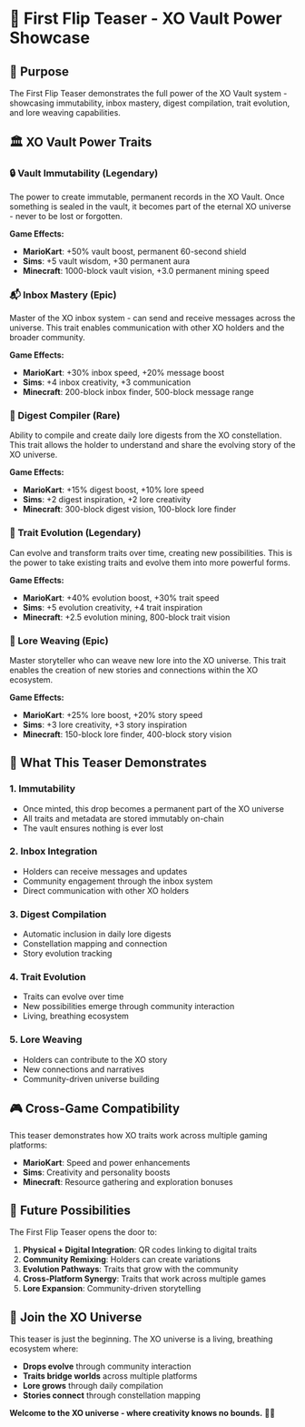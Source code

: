 # 🌌 First Flip Teaser - XO Vault Power Showcase

## 🎯 Purpose

The First Flip Teaser demonstrates the full power of the XO Vault system - showcasing immutability, inbox mastery, digest compilation, trait evolution, and lore weaving capabilities.

## 🏛️ XO Vault Power Traits

### 🔒 Vault Immutability (Legendary)
The power to create immutable, permanent records in the XO Vault. Once something is sealed in the vault, it becomes part of the eternal XO universe - never to be lost or forgotten.

**Game Effects:**
- **MarioKart**: +50% vault boost, permanent 60-second shield
- **Sims**: +5 vault wisdom, +30 permanent aura
- **Minecraft**: 1000-block vault vision, +3.0 permanent mining speed

### 📬 Inbox Mastery (Epic)
Master of the XO inbox system - can send and receive messages across the universe. This trait enables communication with other XO holders and the broader community.

**Game Effects:**
- **MarioKart**: +30% inbox speed, +20% message boost
- **Sims**: +4 inbox creativity, +3 communication
- **Minecraft**: 200-block inbox finder, 500-block message range

### 📰 Digest Compiler (Rare)
Ability to compile and create daily lore digests from the XO constellation. This trait allows the holder to understand and share the evolving story of the XO universe.

**Game Effects:**
- **MarioKart**: +15% digest boost, +10% lore speed
- **Sims**: +2 digest inspiration, +2 lore creativity
- **Minecraft**: 300-block digest vision, 100-block lore finder

### 🧬 Trait Evolution (Legendary)
Can evolve and transform traits over time, creating new possibilities. This is the power to take existing traits and evolve them into more powerful forms.

**Game Effects:**
- **MarioKart**: +40% evolution boost, +30% trait speed
- **Sims**: +5 evolution creativity, +4 trait inspiration
- **Minecraft**: +2.5 evolution mining, 800-block trait vision

### 📖 Lore Weaving (Epic)
Master storyteller who can weave new lore into the XO universe. This trait enables the creation of new stories and connections within the XO ecosystem.

**Game Effects:**
- **MarioKart**: +25% lore boost, +20% story speed
- **Sims**: +3 lore creativity, +3 story inspiration
- **Minecraft**: 150-block lore finder, 400-block story vision

## 🌟 What This Teaser Demonstrates

### 1. **Immutability**
- Once minted, this drop becomes a permanent part of the XO universe
- All traits and metadata are stored immutably on-chain
- The vault ensures nothing is ever lost

### 2. **Inbox Integration**
- Holders can receive messages and updates
- Community engagement through the inbox system
- Direct communication with other XO holders

### 3. **Digest Compilation**
- Automatic inclusion in daily lore digests
- Constellation mapping and connection
- Story evolution tracking

### 4. **Trait Evolution**
- Traits can evolve over time
- New possibilities emerge through community interaction
- Living, breathing ecosystem

### 5. **Lore Weaving**
- Holders can contribute to the XO story
- New connections and narratives
- Community-driven universe building

## 🎮 Cross-Game Compatibility

This teaser demonstrates how XO traits work across multiple gaming platforms:

- **MarioKart**: Speed and power enhancements
- **Sims**: Creativity and personality boosts
- **Minecraft**: Resource gathering and exploration bonuses

## 🔮 Future Possibilities

The First Flip Teaser opens the door to:

1. **Physical + Digital Integration**: QR codes linking to digital traits
2. **Community Remixing**: Holders can create variations
3. **Evolution Pathways**: Traits that grow with the community
4. **Cross-Platform Synergy**: Traits that work across multiple games
5. **Lore Expansion**: Community-driven storytelling

## 🌌 Join the XO Universe

This teaser is just the beginning. The XO universe is a living, breathing ecosystem where:

- **Drops evolve** through community interaction
- **Traits bridge worlds** across multiple platforms
- **Lore grows** through daily compilation
- **Stories connect** through constellation mapping

**Welcome to the XO universe - where creativity knows no bounds.** 🌌✨
